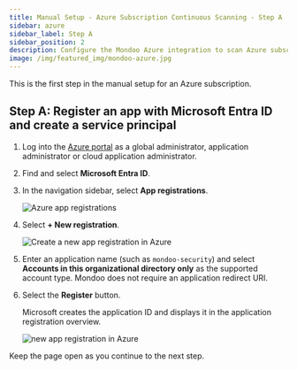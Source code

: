 ```yaml
---
title: Manual Setup - Azure Subscription Continuous Scanning - Step A
sidebar: azure
sidebar_label: Step A
sidebar_position: 2
description: Configure the Mondoo Azure integration to scan Azure subscriptions. Step A is to register an app with Microsoft Entra ID and create a service principal.
image: /img/featured_img/mondoo-azure.jpg
---
```


This is the first step in the manual setup for an Azure subscription.

## Step A: Register an app with Microsoft Entra ID and create a service principal

1. Log into the [Azure portal](https://portal.azure.com/) as a global administrator, application administrator or cloud application administrator.

2. Find and select **Microsoft Entra ID**.

3. In the navigation sidebar, select **App registrations**.

   ![Azure app registrations](/img/platform/infra/cloud/azure/app-regs.png)

4. Select **+ New registration**.

   ![Create a new app registration in Azure](/img/platform/infra/cloud/azure/new-app-reg.png)

5. Enter an application name (such as `mondoo-security`) and select **Accounts in this organizational directory only** as the supported account type. Mondoo does not require an application redirect URI.

6. Select the **Register** button.

   Microsoft creates the application ID and displays it in the application registration overview.

   ![new app registration in Azure](/img/platform/infra/cloud/azure/after-new-app-reg.png)

Keep the page open as you continue to the next step.
